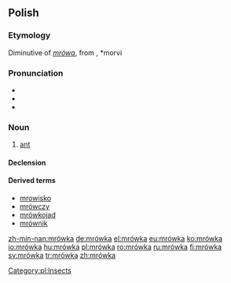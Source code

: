 ==Polish==

===Etymology===
Diminutive of ''[[mrówa]]'', from {{proto|Slavic|morvъ|lang=pl}}, *morvi

===Pronunciation===
* {{IPA|/ˈmrufka/|lang=pl}}
* {{audio|pl-mrówka.ogg|audio}}
* {{rhymes|ufka|lang=pl}}

===Noun===
{{infl|pl|noun|g=f}}

# [[ant]]

====Declension====
{{pl-decl-noun-ka|mrów}}

====Derived terms====
* [[mrowisko]]
* [[mrówczy]]
* [[mrówkojad]]
* [[mrównik]]

[[Category:pl:Insects]]

[[zh-min-nan:mrówka]]
[[de:mrówka]]
[[el:mrówka]]
[[eu:mrówka]]
[[ko:mrówka]]
[[io:mrówka]]
[[hu:mrówka]]
[[pl:mrówka]]
[[ro:mrówka]]
[[ru:mrówka]]
[[fi:mrówka]]
[[sv:mrówka]]
[[tr:mrówka]]
[[zh:mrówka]]